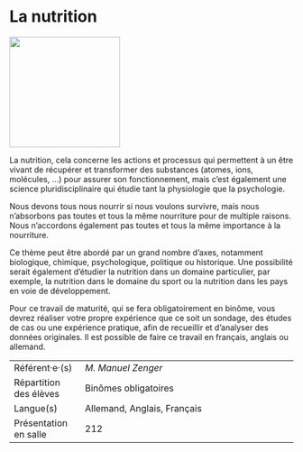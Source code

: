 # La nutrition

::: {.center data-latex=""}
![](images/la-nutrition.jpg){height=14em}
:::

La nutrition, cela concerne les actions et processus qui permettent à un
être vivant de récupérer et transformer des substances (atomes, ions,
molécules, ...) pour assurer son fonctionnement, mais c'est également
une science pluridisciplinaire qui étudie tant la physiologie que la
psychologie.

Nous devons tous nous nourrir si nous voulons survivre, mais nous
n'absorbons pas toutes et tous la même nourriture pour de multiple
raisons. Nous n'accordons également pas toutes et tous la même
importance à la nourriture.

Ce thème peut être abordé par un grand nombre d'axes, notamment
biologique, chimique, psychologique, politique ou historique. Une
possibilité serait également d'étudier la nutrition dans un domaine
particulier, par exemple, la nutrition dans le domaine du sport ou la
nutrition dans les pays en voie de développement.

Pour ce travail de maturité, qui se fera obligatoirement en binôme, vous
devrez réaliser votre propre expérience que ce soit un sondage, des
études de cas ou une expérience pratique, afin de recueillir et
d'analyser des données originales. Il est possible de faire ce travail
en français, anglais ou allemand.

::: {.small data-latex=""}
|                        |                                            |
| :------------- | :----------------------------------------- |
| Référent·e·(s)         | _M. Manuel Zenger_                              |
| Répartition des élèves | Binômes obligatoires                                |
| Langue(s)              | Allemand, Anglais, Français                                |
| Présentation en salle  | 212                                  |
:::